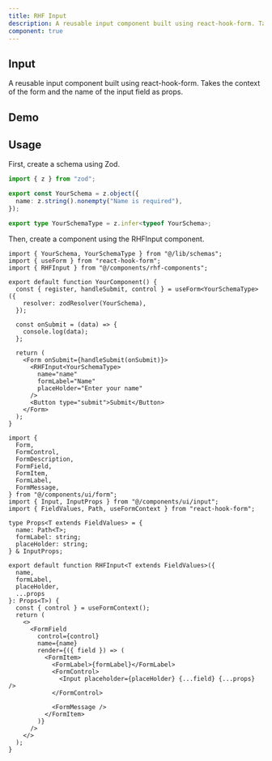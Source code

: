 ```yaml
---
title: RHF Input
description: A reusable input component built using react-hook-form. Takes the context of the form and the name of the input field as props.
component: true
---
```


## Input

A reusable input component built using react-hook-form. Takes the context of the form and the name of the input field as props.

## Demo

<InputDemo />

## Usage

First, create a schema using Zod.

```tsx:src/lib/schemas/your-schema.ts
import { z } from "zod";

export const YourSchema = z.object({
  name: z.string().nonempty("Name is required"),
});

export type YourSchemaType = z.infer<typeof YourSchema>;
```

Then, create a component using the RHFInput component.

```tsx
import { YourSchema, YourSchemaType } from "@/lib/schemas";
import { useForm } from "react-hook-form";
import { RHFInput } from "@/components/rhf-components";

export default function YourComponent() {
  const { register, handleSubmit, control } = useForm<YourSchemaType>({
    resolver: zodResolver(YourSchema),
  });

  const onSubmit = (data) => {
    console.log(data);
  };

  return (
    <Form onSubmit={handleSubmit(onSubmit)}>
      <RHFInput<YourSchemaType>
        name="name"
        formLabel="Name"
        placeHolder="Enter your name"
      />
      <Button type="submit">Submit</Button>
    </Form>
  );
}
```

```tsx:src/components/rhf-components/rhf-input.tsx
import {
  Form,
  FormControl,
  FormDescription,
  FormField,
  FormItem,
  FormLabel,
  FormMessage,
} from "@/components/ui/form";
import { Input, InputProps } from "@/components/ui/input";
import { FieldValues, Path, useFormContext } from "react-hook-form";

type Props<T extends FieldValues> = {
  name: Path<T>;
  formLabel: string;
  placeHolder: string;
} & InputProps;

export default function RHFInput<T extends FieldValues>({
  name,
  formLabel,
  placeHolder,
  ...props
}: Props<T>) {
  const { control } = useFormContext();
  return (
    <>
      <FormField
        control={control}
        name={name}
        render={({ field }) => (
          <FormItem>
            <FormLabel>{formLabel}</FormLabel>
            <FormControl>
              <Input placeholder={placeHolder} {...field} {...props} />
            </FormControl>

            <FormMessage />
          </FormItem>
        )}
      />
    </>
  );
}
```
